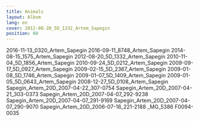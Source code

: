 ```yaml
---
title: Animals
layout: Album
lang: en
cover: 2012-08-20_5D_1332_Artem_Sapegin
position: 60
---
```


2016-11-13_0320_Artem_Sapegin
2016-09-11_8748_Artem_Sapegin
2014-08-15_1575_Artem_Sapegin
2012-08-20_5D_1332_Artem_Sapegin
2010-11-04_5D_1856_Artem_Sapegin
2010-09-24_5D_0212_Artem_Sapegin
2009-09-17_5D_0927_Artem_Sapegin
2009-02-15_5D_2367_Artem_Sapegin
2009-01-08_5D_1746_Artem_Sapegin
2009-01-07_5D_1409_Artem_Sapegin
2009-01-05_5D_0643_Artem_Sapegin
2008-12-27_5D_0108_Artem_Sapegin
Sapegin_Artem_20D_2007-04-22_307-0754
Sapegin_Artem_20D_2007-04-21_303-0373
Sapegin_Artem_20D_2007-04-07_292-9238
Sapegin_Artem_20D_2007-04-07_291-9169
Sapegin_Artem_20D_2007-04-07_290-9070
Sapegin_Artem_20D_2006-07-18_221-2188
_MG_5386
F0094-0035
